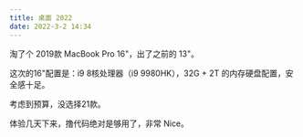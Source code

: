 ```yaml
---
title: 桌面 2022
date: 2022-3-2 14:34
---
```


淘了个 2019款 MacBook Pro 16"，出了之前的 13"。

这次的16"配置是：i9 8核处理器（i9 9980HK），32G + 2T 的内存硬盘配置，安全感十足。

考虑到预算，没选择21款。

体验几天下来，撸代码绝对是够用了，<RightAngleBadge>非常 Nice</RightAngleBadge>。

<ImgBox src="https://upyun.shiguangping.com//imgs/IMG_1919.jpg" width="70%" />

